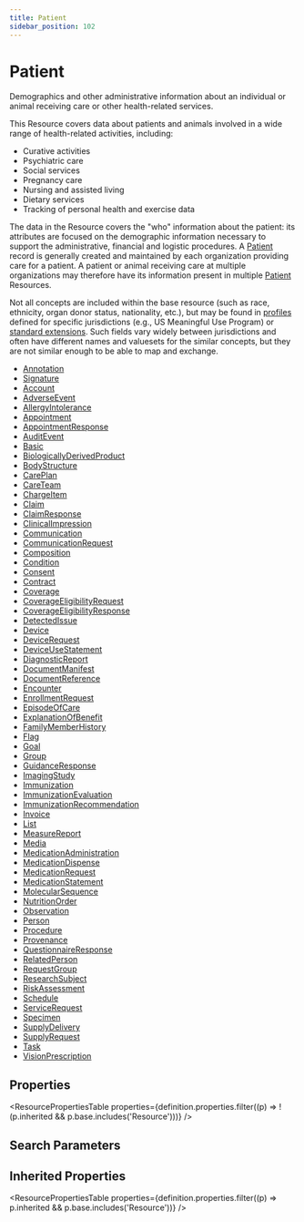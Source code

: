 ```yaml
---
title: Patient
sidebar_position: 102
---
```


# Patient

Demographics and other administrative information about an individual or animal receiving care or other health-related services.

  <Tabs queryString="intro-section">
  <TabItem value="usage" label="Usage" default>
    <div> <a name="scope"></a>  <p> This Resource covers data about patients and animals involved in a wide range of health-related activities, including: </p> <ul> <li>Curative activities</li> <li>Psychiatric care</li> <li>Social services</li> <li>Pregnancy care</li> <li>Nursing and assisted living</li> <li>Dietary services</li> <li>Tracking of personal health and exercise data</li> </ul> <p> The data in the Resource covers the "who" information about the patient: its attributes are focused on the demographic information necessary to support the administrative, financial and logistic procedures. A <a href="/docs/api/fhir/resources/patient">Patient</a> record is generally  created and maintained by each organization providing care for a patient. A patient or animal receiving care at multiple organizations may therefore have its information present in multiple <a href="/docs/api/fhir/resources/patient">Patient</a> Resources. </p> <p> Not all concepts are included within the base resource (such as race, ethnicity, organ donor status, nationality, etc.),  but may be found in <a href="https://www.hl7.org/fhir/patient-profiles.html">profiles</a> defined for specific jurisdictions (e.g., US Meaningful Use Program)  or <a href="https://www.hl7.org/fhir/patient-extensions.html">standard extensions</a>. Such fields vary widely between jurisdictions and often have different  names and valuesets for the similar concepts, but they are not similar enough to be able to map and exchange. </p> </div>
    </TabItem>
  
  
  <TabItem value="referencedBy" label="Referenced By">
    <ul><li><a href="https://www.hl7.org/fhir/datatypes.html#Annotation">Annotation</a></li>
<li><a href="https://www.hl7.org/fhir/datatypes.html#Signature">Signature</a></li>
<li><a href="/docs/api/fhir/resources/account">Account</a></li>
<li><a href="/docs/api/fhir/resources/adverseevent">AdverseEvent</a></li>
<li><a href="/docs/api/fhir/resources/allergyintolerance">AllergyIntolerance</a></li>
<li><a href="/docs/api/fhir/resources/appointment">Appointment</a></li>
<li><a href="/docs/api/fhir/resources/appointmentresponse">AppointmentResponse</a></li>
<li><a href="/docs/api/fhir/resources/auditevent">AuditEvent</a></li>
<li><a href="/docs/api/fhir/resources/basic">Basic</a></li>
<li><a href="/docs/api/fhir/resources/biologicallyderivedproduct">BiologicallyDerivedProduct</a></li>
<li><a href="/docs/api/fhir/resources/bodystructure">BodyStructure</a></li>
<li><a href="/docs/api/fhir/resources/careplan">CarePlan</a></li>
<li><a href="/docs/api/fhir/resources/careteam">CareTeam</a></li>
<li><a href="/docs/api/fhir/resources/chargeitem">ChargeItem</a></li>
<li><a href="/docs/api/fhir/resources/claim">Claim</a></li>
<li><a href="/docs/api/fhir/resources/claimresponse">ClaimResponse</a></li>
<li><a href="/docs/api/fhir/resources/clinicalimpression">ClinicalImpression</a></li>
<li><a href="/docs/api/fhir/resources/communication">Communication</a></li>
<li><a href="/docs/api/fhir/resources/communicationrequest">CommunicationRequest</a></li>
<li><a href="/docs/api/fhir/resources/composition">Composition</a></li>
<li><a href="/docs/api/fhir/resources/condition">Condition</a></li>
<li><a href="/docs/api/fhir/resources/consent">Consent</a></li>
<li><a href="/docs/api/fhir/resources/contract">Contract</a></li>
<li><a href="/docs/api/fhir/resources/coverage">Coverage</a></li>
<li><a href="/docs/api/fhir/resources/coverageeligibilityrequest">CoverageEligibilityRequest</a></li>
<li><a href="/docs/api/fhir/resources/coverageeligibilityresponse">CoverageEligibilityResponse</a></li>
<li><a href="/docs/api/fhir/resources/detectedissue">DetectedIssue</a></li>
<li><a href="/docs/api/fhir/resources/device">Device</a></li>
<li><a href="/docs/api/fhir/resources/devicerequest">DeviceRequest</a></li>
<li><a href="/docs/api/fhir/resources/deviceusestatement">DeviceUseStatement</a></li>
<li><a href="/docs/api/fhir/resources/diagnosticreport">DiagnosticReport</a></li>
<li><a href="/docs/api/fhir/resources/documentmanifest">DocumentManifest</a></li>
<li><a href="/docs/api/fhir/resources/documentreference">DocumentReference</a></li>
<li><a href="/docs/api/fhir/resources/encounter">Encounter</a></li>
<li><a href="/docs/api/fhir/resources/enrollmentrequest">EnrollmentRequest</a></li>
<li><a href="/docs/api/fhir/resources/episodeofcare">EpisodeOfCare</a></li>
<li><a href="/docs/api/fhir/resources/explanationofbenefit">ExplanationOfBenefit</a></li>
<li><a href="/docs/api/fhir/resources/familymemberhistory">FamilyMemberHistory</a></li>
<li><a href="/docs/api/fhir/resources/flag">Flag</a></li>
<li><a href="/docs/api/fhir/resources/goal">Goal</a></li>
<li><a href="/docs/api/fhir/resources/group">Group</a></li>
<li><a href="/docs/api/fhir/resources/guidanceresponse">GuidanceResponse</a></li>
<li><a href="/docs/api/fhir/resources/imagingstudy">ImagingStudy</a></li>
<li><a href="/docs/api/fhir/resources/immunization">Immunization</a></li>
<li><a href="/docs/api/fhir/resources/immunizationevaluation">ImmunizationEvaluation</a></li>
<li><a href="/docs/api/fhir/resources/immunizationrecommendation">ImmunizationRecommendation</a></li>
<li><a href="/docs/api/fhir/resources/invoice">Invoice</a></li>
<li><a href="/docs/api/fhir/resources/list">List</a></li>
<li><a href="/docs/api/fhir/resources/measurereport">MeasureReport</a></li>
<li><a href="/docs/api/fhir/resources/media">Media</a></li>
<li><a href="/docs/api/fhir/resources/medicationadministration">MedicationAdministration</a></li>
<li><a href="/docs/api/fhir/resources/medicationdispense">MedicationDispense</a></li>
<li><a href="/docs/api/fhir/resources/medicationrequest">MedicationRequest</a></li>
<li><a href="/docs/api/fhir/resources/medicationstatement">MedicationStatement</a></li>
<li><a href="/docs/api/fhir/resources/molecularsequence">MolecularSequence</a></li>
<li><a href="/docs/api/fhir/resources/nutritionorder">NutritionOrder</a></li>
<li><a href="/docs/api/fhir/resources/observation">Observation</a></li>
<li><a href="/docs/api/fhir/resources/person">Person</a></li>
<li><a href="/docs/api/fhir/resources/procedure">Procedure</a></li>
<li><a href="/docs/api/fhir/resources/provenance">Provenance</a></li>
<li><a href="/docs/api/fhir/resources/questionnaireresponse">QuestionnaireResponse</a></li>
<li><a href="/docs/api/fhir/resources/relatedperson">RelatedPerson</a></li>
<li><a href="/docs/api/fhir/resources/requestgroup">RequestGroup</a></li>
<li><a href="/docs/api/fhir/resources/researchsubject">ResearchSubject</a></li>
<li><a href="/docs/api/fhir/resources/riskassessment">RiskAssessment</a></li>
<li><a href="/docs/api/fhir/resources/schedule">Schedule</a></li>
<li><a href="/docs/api/fhir/resources/servicerequest">ServiceRequest</a></li>
<li><a href="/docs/api/fhir/resources/specimen">Specimen</a></li>
<li><a href="/docs/api/fhir/resources/supplydelivery">SupplyDelivery</a></li>
<li><a href="/docs/api/fhir/resources/supplyrequest">SupplyRequest</a></li>
<li><a href="/docs/api/fhir/resources/task">Task</a></li>
<li><a href="/docs/api/fhir/resources/visionprescription">VisionPrescription</a></li></ul>
    </TabItem>
</Tabs>


## Properties

<ResourcePropertiesTable properties={definition.properties.filter((p) => !(p.inherited && p.base.includes('Resource')))} />

## Search Parameters

<SearchParamsTable searchParams={definition.searchParameters} />

## Inherited Properties

<ResourcePropertiesTable properties={definition.properties.filter((p) => p.inherited && p.base.includes('Resource'))} />


